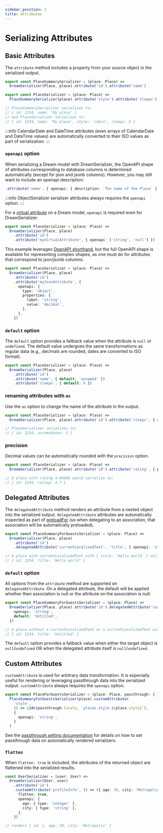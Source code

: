```yaml
---
sidebar_position: 2
title: attributes
---
```


# Serializing Attributes

## Basic Attributes

The `attribute` method includes a property from your source object in the serialized output.

```ts
export const PlaceSummarySerializer = (place: Place) =>
  DreamSerializer(Place, place).attribute('id').attribute('name')

export const PlaceSerializer = (place: Place) =>
  PlaceSummarySerializer(place).attribute('style').attribute('sleeps')

// PlaceSummarySerializer serializes to:
// { id: 1234, name: 'My place' }
// and PlaceSerializer serializes to:
// { id: 1234, name: 'My place', style: 'cabin', sleeps: 5 }
```

:::info
CalendarDate and DateTime attributes (even arrays of CalendarDate and DateTime values) are automatically converted to their ISO values as part of serialization.
:::

### `openapi` option

When serializing a Dream model with DreamSerializer, the OpenAPI shape of attributes corresponding to database columns is determined automatically (except for json and jsonb columns). However, you may still want to include an openapi description:

```ts
.attribute('name', { openapi: { description: 'The name of the Place' } })`
```

:::info
ObjectSerializer serializer attributes always requires the `openapi` option.
:::

For a [virtual attribute](/docs/models/decorators/virtual) on a Dream model, `openapi` is required even for DreamSerializer:

```ts
export const PlaceSerializer = (place: Place) =>
  DreamSerializer(Place, place)
    .attribute('id')
    .attribute('myVirtualAttribute', { openapi: ['string', 'null'] })
```

This example leverages [OpenAPI shorthand](/docs/openapi/serializers#shorthand), but the full OpenAPI shape is available for representing complex shapes, as one must do for attributes that correspond to json/jsonb columns:

```ts
export const PlaceSerializer = (place: Place) =>
  DreamSerializer(Place, place)
    .attribute('id')
    .attribute('myJsonAttribute', {
      openapi: {
        type: 'object',
        properties: {
          label: 'string',
          value: 'decimal',
        },
      },
    })
```

### `default` option

The `default` option provides a fallback value when the attribute is `null` or `undefined`. The default value undergoes the same transformations as regular data (e.g., decimals are rounded, dates are converted to ISO format).

```ts
export const PlaceSerializer = (place: Place) =>
  DreamSerializer(Place, place)
    .attribute('id')
    .attribute('name', { default: 'unnamed' })
    .attribute('sleeps', { default: 0 })
```

### renaming attributes with `as`

Use the `as` option to change the name of the attribute in the output.

```ts
export const PlaceSerializer = (place: Place) =>
  DreamSerializer(Place, place).attribute('id').attribute('sleeps', { as: 'accomodates' })

// PlaceSerializer serializes to:
// { id: 1234, accomodates: 5 }
```

### precision

Decimal values can be automatically rounded with the `precision` option.

```ts
export const PlaceSerializer = (place: Place) =>
  DreamSerializer(Place, place).attribute('id').attribute('rating', { precision: 1 })

// A place with rating 4.66666 would serialize to:
// { id: 1234, rating: 4.7 }
```

## Delegated Attributes

The `delegatedAttribute` method renders an attribute from a nested object into the serialized output. `delegatedAttribute` attributes are automatically inspected as part of [preloadFor](/docs/models/querying/preloadFor) (so when delegating to an association, that association will be automatically preloaded).

```ts
export const PlaceSummaryForGuestsSerializer = (place: Place) =>
  DreamSerializer(Place, place)
    .attribute('id')
    .delegatedAttribute('currentLocalizedText', 'title', { openapi: 'string' })

// A place with currentLocalizedText with { title: 'Hello world' } will render:
// { id: 1234, title: 'Hello world' }
```

### `default` option

All options from the `attribute` method are supported on `delegatedAttribute`. On a delegated attribute, the default will be applied whether then association is null or the attribute on the association is null:

```ts
export const PlaceSummaryForGuestsSerializer = (place: Place) =>
  DreamSerializer(Place, place).attribute('id').delegatedAttribute('currentLocalizedText', 'title', {
    openapi: 'string',
    default: 'Untitled',
  })

// A place without a currentLocalizedText or a currentLocalizedText with { title: null } will render:
// { id: 1234, title: 'Untitled' }
```

The `default` option provides a fallback value when either the target object is `null`/`undefined` OR when the delegated attribute itself is `null`/`undefined`.

## Custom Attributes

`customAttribute` is used for arbitrary data transformation. It is especially useful for rendering or leveraging passthrough data into the serialized output. `customAttribute` always requires the `openapi` option.

```ts
export const PlaceForGuestsSerializer = (place: Place, passthrough: { locale: LocalesEnum }) =>
  PlaceSummaryForGuestsSerializer(place).customAttribute(
    'style',
    () => i18n(passthrough.locale, `places.style.${place.style}`),
    {
      openapi: 'string',
    }
  )
```

See the [passthrough setting documentation](/docs/serializers/render#serializer-passthrough-data) for details on how to set passthrough data on automatically rendered serializers.

### `flatten`

When `flatten: true` is included, the attributes of the returned object are flattened into the serialized results.

```ts
const UserSerializer = (user: User) =>
  DreamSerializer(User, user)
    .attribute('id')
    .customAttribute('profileInfo', () => ({ age: 30, city: 'Metropolis' }), {
      flatten: true,
      openapi: {
        age: { type: 'integer' },
        city: { type: 'string' },
      },
    })

// renders { id: 1, age: 30, city: 'Metropolis' }
```
